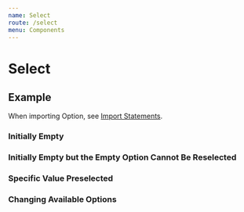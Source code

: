 ```yaml
---
name: Select
route: /select
menu: Components
---
```


# Select

<limel-props name="limel-select" />

## Example

When importing Option, see [Import Statements](/#import-statements).

<limel-example name="limel-example-select" />

### Initially Empty

<limel-example name="limel-example-select-initially-empty" path="select" />

### Initially Empty but the Empty Option Cannot Be Reselected

<limel-example name="limel-example-select-initially-empty-required" path="select" />

### Specific Value Preselected

<limel-example name="limel-example-select-preselected" path="select" />

### Changing Available Options

<limel-example name="limel-example-select-change-options" path="select" />
